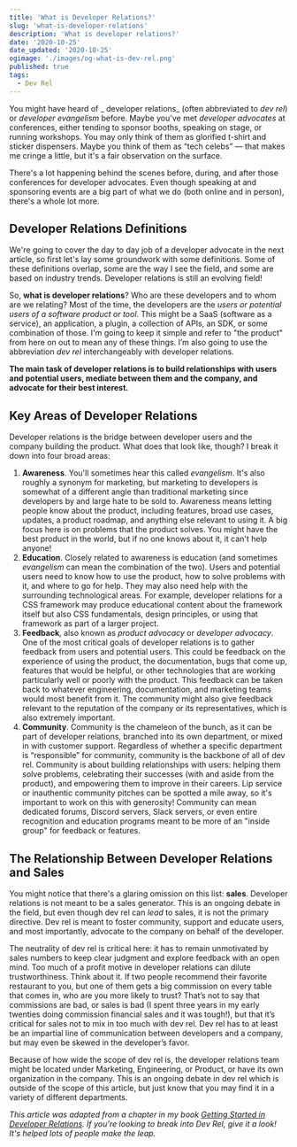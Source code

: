 ```yaml
---
title: 'What is Developer Relations?'
slug: 'what-is-developer-relations'
description: 'What is developer relations?'
date: '2020-10-25'
date_updated: '2020-10-25'
ogimage: './images/og-what-is-dev-rel.png'
published: true
tags:
  - Dev Rel
---
```


You might have heard of _ developer relations_ (often abbreviated to _dev rel_) or _developer evangelism_ before. Maybe you've met _developer advocates_ at conferences, either tending to sponsor booths, speaking on stage, or running workshops. You may only think of them as glorified t-shirt and sticker dispensers. Maybe you think of them as “tech celebs” — that makes me cringe a little, but it's a fair observation on the surface.

There's a lot happening behind the scenes before, during, and after those conferences for developer advocates. Even though speaking at and sponsoring events are a big part of what we do (both online and in person), there's a whole lot more.

## Developer Relations Definitions

We're going to cover the day to day job of a developer advocate in the next article, so first let's lay some groundwork with some definitions. Some of these definitions overlap, some are the way I see the field, and some are based on industry trends. Developer relations is still an evolving field!

So, **what is developer relations**? Who are these developers and to whom are we relating? Most of the time, the developers are the _users or potential users of a software product or tool_. This might be a SaaS (software as a service), an application, a plugin, a collection of APIs, an SDK, or some combination of those. I'm going to keep it simple and refer to "the product" from here on out to mean any of these things. I’m also going to use the abbreviation _dev rel_ interchangeably with developer relations.

**The main task of developer relations is to build relationships with users and potential users, mediate between them and the company, and advocate for their best interest.**

## Key Areas of Developer Relations

Developer relations is the bridge between developer users and the company building the product. What does that look like, though? I break it down into four broad areas:

1. **Awareness**. You'll sometimes hear this called _evangelism_. It's also roughly a synonym for marketing, but marketing to developers is somewhat of a different angle than traditional marketing since developers by and large hate to be sold to. Awareness means letting people know about the product, including features, broad use cases, updates, a product roadmap, and anything else relevant to using it. A big focus here is on problems that the product solves. You might have the best product in the world, but if no one knows about it, it can't help anyone!
2. **Education**. Closely related to awareness is education (and sometimes _evangelism_ can mean the combination of the two). Users and potential users need to know how to use the product, how to solve problems with it, and where to go for help. They may also need help with the surrounding technological areas. For example, developer relations for a CSS framework may produce educational content about the framework itself but also CSS fundamentals, design principles, or using that framework as part of a larger project.
3. **Feedback**, also known as _product advocacy_ or _developer advocacy_. One of the most critical goals of developer relations is to gather feedback from users and potential users. This could be feedback on the experience of using the product, the documentation, bugs that come up, features that would be helpful, or other technologies that are working particularly well or poorly with the product. This feedback can be taken back to whatever engineering, documentation, and marketing teams would most benefit from it. The community might also give feedback relevant to the reputation of the company or its representatives, which is also extremely important.
4. **Community**. Community is the chameleon of the bunch, as it can be part of developer relations, branched into its own department, or mixed in with customer support. Regardless of whether a specific department is “responsible” for community, community is the backbone of all of dev rel. Community is about building relationships with users: helping them solve problems, celebrating their successes (with and aside from the product), and empowering them to improve in their careers. Lip service or inauthentic community pitches can be spotted a mile away, so it's important to work on this with generosity! Community can mean dedicated forums, Discord servers, Slack servers, or even entire recognition and education programs meant to be more of an "inside group" for feedback or features.

## The Relationship Between Developer Relations and Sales

You might notice that there's a glaring omission on this list: **sales**. Developer relations is not meant to be a sales generator. This is an ongoing debate in the field, but even though dev rel can _lead_ to sales, it is not the primary directive. Dev rel is meant to foster community, support and educate users, and most importantly, advocate to the company on behalf of the developer.

The neutrality of dev rel is critical here: it has to remain unmotivated by sales numbers to keep clear judgment and explore feedback with an open mind. Too much of a profit motive in developer relations can dilute trustworthiness. Think about it. If two people recommend their favorite restaurant to you, but one of them gets a big commission on every table that comes in, who are you more likely to trust? That’s not to say that commissions are bad, or sales is bad (I spent three years in my early twenties doing commission financial sales and it was tough!), but that it’s critical for sales not to mix in too much with dev rel. Dev rel has to at least be an impartial line of communication between developers and a company, but may even be skewed in the developer’s favor.

Because of how wide the scope of dev rel is, the developer relations team might be located under Marketing, Engineering, or Product, or have its own organization in the company. This is an ongoing debate in dev rel which is outside of the scope of this article, but just know that you may find it in a variety of different departments.

_This article was adapted from a chapter in my book [Getting Started in Developer Relations](http://www.gettingstartedindevrel.com). If you're looking to break into Dev Rel, give it a look! It's helped lots of people make the leap._
